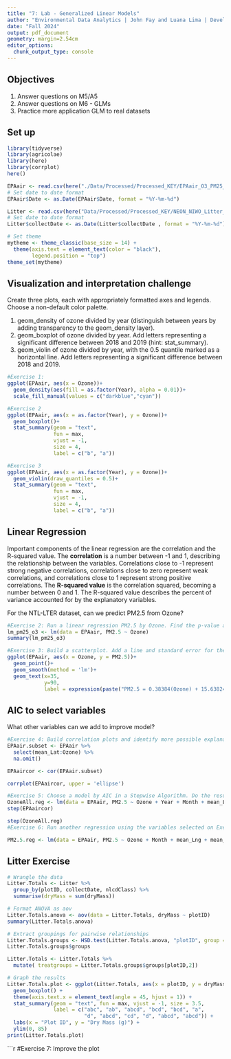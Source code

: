 ```yaml
---
title: "7: Lab - Generalized Linear Models"
author: "Environmental Data Analytics | John Fay and Luana Lima | Developed by Kateri Salk"
date: "Fall 2024"
output: pdf_document
geometry: margin=2.54cm
editor_options: 
  chunk_output_type: console
---
```


## Objectives
1. Answer questions on M5/A5
2. Answer questions on M6 - GLMs
3. Practice more application GLM to real datasets


## Set up
```r
library(tidyverse)
library(agricolae)   
library(here)
library(corrplot)
here()

EPAair <- read.csv(here("./Data/Processed/Processed_KEY/EPAair_O3_PM25_NC1819_Processed.csv"), stringsAsFactors = TRUE)
# Set date to date format
EPAair$Date <- as.Date(EPAair$Date, format = "%Y-%m-%d")

Litter <- read.csv(here("Data/Processed/Processed_KEY/NEON_NIWO_Litter_mass_trap_Processed.csv"), stringsAsFactors = TRUE)
# Set date to date format
Litter$collectDate <- as.Date(Litter$collectDate , format = "%Y-%m-%d")

# Set theme
mytheme <- theme_classic(base_size = 14) +
  theme(axis.text = element_text(color = "black"), 
        legend.position = "top")
theme_set(mytheme)
```



## Visualization and interpretation challenge

Create three plots, each with appropriately formatted axes and legends. Choose a non-default color palette.

1. geom_density of ozone divided by year (distinguish between years by adding transparency to the geom_density layer).
2. geom_boxplot of ozone divided by year. Add letters representing a significant difference between 2018 and 2019 (hint: stat_summary). 
3. geom_violin of ozone divided by year, with the 0.5 quantile marked as a horizontal line. Add letters representing a significant difference between 2018 and 2019. 

```r
#Exercise 1:
ggplot(EPAair, aes(x = Ozone))+
  geom_density(aes(fill = as.factor(Year), alpha = 0.01))+
  scale_fill_manual(values = c("darkblue","cyan"))

#Exercise 2
ggplot(EPAair, aes(x = as.factor(Year), y = Ozone))+
  geom_boxplot()+
  stat_summary(geom = "text",
               fun = max,
               vjust = -1,
               size = 4,
               label = c("b", "a"))

#Exercise 3
ggplot(EPAair, aes(x = as.factor(Year), y = Ozone))+
  geom_violin(draw_quantiles = 0.5)+
  stat_summary(geom = "text",
               fun = max,
               vjust = -1,
               size = 4,
               label = c("b", "a"))

```

## Linear Regression

Important components of the linear regression are the correlation and the R-squared value. The **correlation** is a number between -1 and 1, describing the relationship between the variables. Correlations close to -1 represent strong negative correlations, correlations close to zero represent weak correlations, and correlations close to 1 represent strong positive correlations. The **R-squared value** is the correlation squared, becoming a number between 0 and 1. The R-squared value describes the percent of variance accounted for by the explanatory variables. 

For the NTL-LTER dataset, can we predict PM2.5 from Ozone?

```r

#Exercise 2: Run a linear regression PM2.5 by Ozone. Find the p-value and R-squared value. 
lm_pm25_o3 <- lm(data = EPAair, PM2.5 ~ Ozone)
summary(lm_pm25_o3)

#Exercise 3: Build a scatterplot. Add a line and standard error for the linear regression. Add the regression equation to the plot
ggplot(EPAair, aes(x = Ozone, y = PM2.5))+
  geom_point()+
  geom_smooth(method = 'lm')+
  geom_text(x=35,
            y=90,
            label = expression(paste("PM2.5 = 0.38384(Ozone) + 15.63824, ", R^{2}, " = 0.1314")))


```


## AIC to select variables

What other variables can we add to improve model?

```r

#Exercise 4: Build correlation plots and identify more possible explanatory variables to add to the regression.
EPAair.subset <- EPAair %>%
  select(mean_Lat:Ozone) %>%
  na.omit()

EPAaircor <- cor(EPAair.subset)

corrplot(EPAaircor, upper = 'ellipse')

#Exercise 5: Choose a model by AIC in a Stepwise Algorithm. Do the results from AIC match the variables you selected on Exercise 4?
OzoneAll.reg <- lm(data = EPAair, PM2.5 ~ Ozone + Year + Month + mean_Lng + mean_Lat)
step(EPAaircor)

step(OzoneAll.reg)
#Exercise 6: Run another regression using the variables selected on Exercise 6. Compare r-squared value with the one from Exercise 2. 

PM2.5.reg <- lm(data = EPAair, PM2.5 ~ Ozone + Month + mean_Lng + mean_Lat)

```



## Litter Exercise

```r
# Wrangle the data
Litter.Totals <- Litter %>%
  group_by(plotID, collectDate, nlcdClass) %>%
  summarise(dryMass = sum(dryMass))

# Format ANOVA as aov
Litter.Totals.anova <- aov(data = Litter.Totals, dryMass ~ plotID)
summary(Litter.Totals.anova)

# Extract groupings for pairwise relationships
Litter.Totals.groups <- HSD.test(Litter.Totals.anova, "plotID", group = TRUE)
Litter.Totals.groups$groups

Litter.Totals <- Litter.Totals %>%
  mutate( treatgroups = Litter.Totals.groups$groups[plotID,2])

# Graph the results
Litter.Totals.plot <- ggplot(Litter.Totals, aes(x = plotID, y = dryMass)) +
  geom_boxplot() +
  theme(axis.text.x = element_text(angle = 45, hjust = 1)) +
  stat_summary(geom = "text", fun = max, vjust = -1, size = 3.5,
               label = c("abc", "ab", "abcd", "bcd", "bcd", "a", 
                         "d", "abcd", "cd", "d", "abcd", "abcd")) +
  labs(x = "Plot ID", y = "Dry Mass (g)") +
  ylim(0, 85)
print(Litter.Totals.plot)

```

```r
#Exercise 7: Improve the plot

